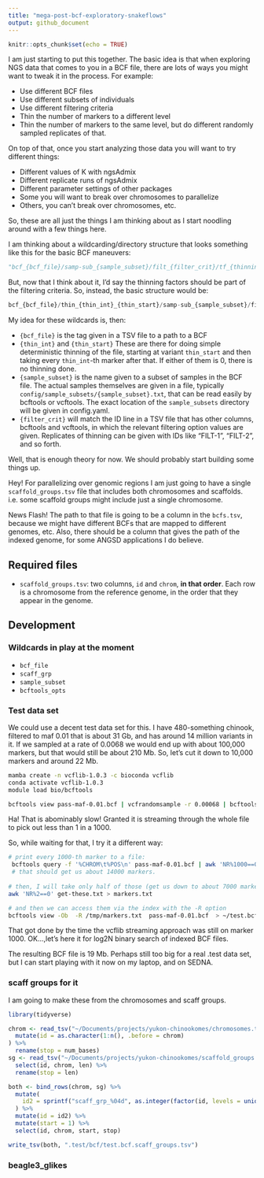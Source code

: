 ```yaml
---
title: "mega-post-bcf-exploratory-snakeflows"
output: github_document
---
```


```r
knitr::opts_chunk$set(echo = TRUE)
```

I am just starting to put this together.  The basic idea is that when exploring
NGS data that comes to you in a BCF file, there are lots of ways you might want to
tweak it in the process.  For example:

- Use different BCF files
- Use different subsets of individuals
- Use different filtering criteria
- Thin the number of markers to a different level
- Thin the number of markers to the same level, but do
   different randomly sampled replicates of that.

On top of that, once you start analyzing those data you will want to try different
things:

- Different values of K with ngsAdmix
- Different replicate runs of ngsAdmix
- Different parameter settings of other packages
- Some you will want to break over chromosomes to parallelize
- Others, you can't break over chromosomes, etc.

So, these are all just the things I am thinking about as I start noodling around with
a few things here.  

I am thinking about a wildcarding/directory structure that looks something like this
for the basic BCF maneuvers:
```python
"bcf_{bcf_file}/samp-sub_{sample_subset}/filt_{filter_crit}/tf_{thinning_factor}/tf-seed_{thin_factor_seed}/"
```

But, now that I think about it, I'd say the thinning factors should be part of the
filtering criteria.  So, instead, the basic structure would be:
```python
bcf_{bcf_file}/thin_{thin_int}_{thin_start}/samp-sub_{sample_subset}/filt_{filter_crit}/
```

My idea for these wildcards is, then:

* `{bcf_file}` is the tag given in a TSV file to a path to a BCF
* `{thin_int}` and `{thin_start}`  These are there for doing simple deterministic
thinning of the file, starting at variant `thin_start` and then taking every
`thin_int`-th marker after that.  If either of them is 0, there is no thinning done.
* `{sample_subset}` is the name given to a subset of samples in the BCF file.  The actual
samples themselves are given in a file, typically 
`config/sample_subsets/{sample_subset}.txt`, that can be read easily by bcftools
or vcftools.  The exact location of the `sample_subsets` directory will be given 
in config.yaml.
* `{filter_crit}` will match the ID line in a TSV file that has other columns,
bcftools and vcftools, in which the relevant filtering option values are given.
Replicates of thinning can be given with IDs like "FILT-1", "FILT-2", and so forth.

Well, that is enough theory for now.  We should probably start building some things
up.

Hey! For parallelizing over genomic regions I am just going to have a single
`scaffold_groups.tsv` file that includes both chromosomes and scaffolds.  i.e. some
scaffold groups might include just a single chromosome.

News Flash!  The path to that file is going to be a column in the `bcfs.tsv`, because
we might have different BCFs that are mapped to different genomes, etc.  Also, there 
should be a column that gives the path of the indexed genome, for some ANGSD applications
I do believe.

## Required files

* `scaffold_groups.tsv`: two columns, `id` and `chrom`, **in that order**.
Each row is a chromosome from the reference genome, in the order that
they appear in the genome.  

## Development

### Wildcards in play at the moment

* `bcf_file`
* `scaff_grp`
* `sample_subset`
* `bcftools_opts`



### Test data set

We could use a decent test data set for this. I have 480-something chinook, filtered
to maf 0.01 that is about 31 Gb, and has around 14 million variants in it. If we sampled
at a rate of 0.0068 we would end up with about 100,000 markers, but that would still
be about 210 Mb.  So, let's cut it down to 10,000 markers and around 22 Mb.

```sh
mamba create -n vcflib-1.0.3 -c bioconda vcflib
conda activate vcflib-1.0.3
module load bio/bcftools

bcftools view pass-maf-0.01.bcf | vcfrandomsample -r 0.00068 | bcftools view -Ob > /tmp/test.bcf

```
Ha!  That is abominably slow!  Granted it is streaming through the whole file to pick out
less than 1 in a 1000.  

So, while waiting for that, I try it a different way:
```sh
# print every 1000-th marker to a file:
 bcftools query -f '%CHROM\t%POS\n' pass-maf-0.01.bcf | awk 'NR%1000==0' > /tmp/get-these.txt
 # that should get us about 14000 markers.
 
# then, I will take only half of those (get us down to about 7000 markers)
awk 'NR%2==0' get-these.txt > markers.txt

# and then we can access them via the index with the -R option
bcftools view -Ob  -R /tmp/markers.txt  pass-maf-0.01.bcf  > ~/test.bcf
```
That got done by the time the vcflib streaming approach was still on marker
1000.  OK...,let's here it for log2N binary search of indexed BCF files.

The resulting BCF file is 19 Mb. Perhaps still too big for a real .test data set, but I can
start playing with it now on my laptop, and on SEDNA.

### scaff groups for it

I am going to make these from the chromosomes and scaff groups.
```r
library(tidyverse)
```
```r
chrom <- read_tsv("~/Documents/projects/yukon-chinookomes/chromosomes.tsv") %>%
  mutate(id = as.character(1:n(), .before = chrom)
) %>%
  rename(stop = num_bases)
sg <- read_tsv("~/Documents/projects/yukon-chinookomes/scaffold_groups.tsv") %>%
  select(id, chrom, len) %>%
  rename(stop = len)

both <- bind_rows(chrom, sg) %>%
  mutate(
    id2 = sprintf("scaff_grp_%04d", as.integer(factor(id, levels = unique(id))))
  ) %>%
  mutate(id = id2) %>%
  mutate(start = 1) %>%
  select(id, chrom, start, stop)

write_tsv(both, ".test/bcf/test.bcf.scaff_groups.tsv")
```

### beagle3_glikes





